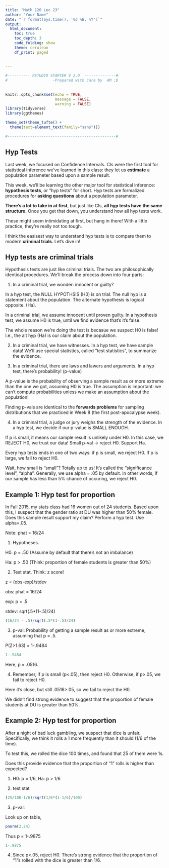 ```yaml
---
title: "Math 120 Lec 23"
author: "Your Name"
date: "`r format(Sys.time(), '%d %B, %Y')`"
output: 
  html_document:
    toc: true
    toc_depth: 3
    code_folding: show
    theme: cerulean
    df_print: paged
  
  
---
```


```r

#---------- RSTUDIO STARTER V 2.0  --------------#
#                    -Prepared with care by  AM ;D
                
                                                                          
knitr::opts_chunk$set(echo = TRUE, 
                      message = FALSE, 
                      warning = FALSE)      
library(tidyverse)                
library(ggthemes)                    

theme_set(theme_tufte() +                                     
  theme(text=element_text(family="sans")))  

#------------------------------------------------#
```







## Hyp Tests

Last week, we focused on Confidence Intervals.  CIs were the first tool for statistical inference we've learned in this class:  they let us **estimate** a population parameter based upon a sample result.

This week, we'll be learning the other major tool for statistical inference:  **hypothesis tests**, or "hyp tests" for short.  Hyp tests are formalized procedures for **asking questions** about a population parameter.

**There's a lot to take in at first**, but just like CIs, **all hyp tests have the same structure.**  Once you get that down, you understand how all hyp tests work.

These might seem intimidating at first, but hang in there!  With a little practice, they're really not too tough.

I think the easisest way to understand hyp tests is to compare them to modern **criminal trials**.  Let's dive in!







## Hyp tests are criminal trials


Hypothesis tests are just like criminal trials.  The two are philosophically identical procedures.  We'll break the process down into four parts:

1) In a criminal trial, we wonder:  innocent or guilty?

In a hyp test, the NULL HYPOTHSIS (H0) is on trial.  The null hyp is a statement about the population.  The alternate hypothesis is logical opposite.  (Ha).

In a criminal trial, we assume innocent until proven guilty.  In a hypothesis test, we assume H0 is true, until we find evidence that's it's false.

The whole reason we're doing the test is becasue we suspect H0 is false!  I.e., the alt hyp (Ha) is our claim about the population.













2) In a criminal trial, we have witnesses.  In a hyp test, we have sample data!  We'll use special statistics, called "test statistics", to summarize the evidence.


3)  In a criminal trial, there are laws and lawers and arguments.  In a hyp test, there's probability!  (p-value)

A p-value is the probability of observing a sample result as or more extreme than the one we got, assuming H0 is true.  The assumption is important: we can't compute probabilities unless we make an assumption about the population!

Finding p-vals are identical to the **forwards problems** for sampling distributions that we practiced in Week 8 (the first post-apocalypse week).












4) In a criminal trial, a judge or jury weighs the strength of the evidence.  In a hyp test, we decide if our p-value is SMALL ENOUGH.  

If p is small, it means our sample result is unlikely under H0.  In this case, we REJECT H0, we trust our data!  Small p-val -> reject H0.  Support Ha.

Every hyp tests ends in one of two ways:  if p is small, we reject H0.  If p is large, we fail to reject H0.  

Wait, how small is "small"?   Totally up to us!  It's called the "significance level", "alpha".  Generally, we use alpha = .05 by default.  In other words, if our sample has less than 5% chance of occuring, we reject H0.

















## Example 1:  Hyp test for proportion

In Fall 2015, my stats class had 16 women out of 24 students.  Based upon this, I suspect that the gender ratio at DU was higher than 50% female.  Does this sample result support my claim?  Perform a hyp test.  Use alpha=.05.


Note:  phat = 16/24


1)  Hypotheses.  

H0: p = .50  (Assume by default that there's not an imbalance)

Ha: p > .50  (Think:  proportion of female students is greater than 50%)

2)  Test stat.  Think:  z score!

z = (obs-exp)/stdev

obs:  phat = 16/24

exp:  p = .5

stdev:  sqrt(.5*(1-.5)/24)


```r
(16/24 - .5)/sqrt(.5*(1-.5)/24)
```

3)  p-val:  Probability of getting a sample result as or more extreme, assuming that p = .5.

P(Z>1.63) = 1-.9484

```r
1-.9484
```

Here, p = .0516.  

4)  Remember, if p is small (p<.05), then reject H0.  Otherwise, if p>.05, we fail to reject H0.

Here it's close, but still .0516>.05, so we fail to reject the H0. 

We didn't find strong evidence to suggest that the proportion of female students at DU is greater than 50%.














## Example 2:  Hyp test for proportion

After a night of bad luck gambling, we suspect that dice is unfair.  Specifically, we think it rolls a 1 more frequently than it should (1/6 of the time).

To test this, we rolled the dice 100 times, and found that 25 of them were 1s.

Does this provide evidence that the proportion of "1" rolls is higher than expected?


1)  H0:  p = 1/6, Ha: p > 1/6

2) test stat

```r
(25/100-1/6)/sqrt(1/6*(1-1/6)/100)
```

3) p-val:

Look up on table,
```r
pnorm(2.24)
```

Thus p = 1-.9875

```r
1-.9875
```

4)  Since p<.05, reject H0.  There's strong evidence that the proportion of "1"s rolled with the dice is greater than 1/6.